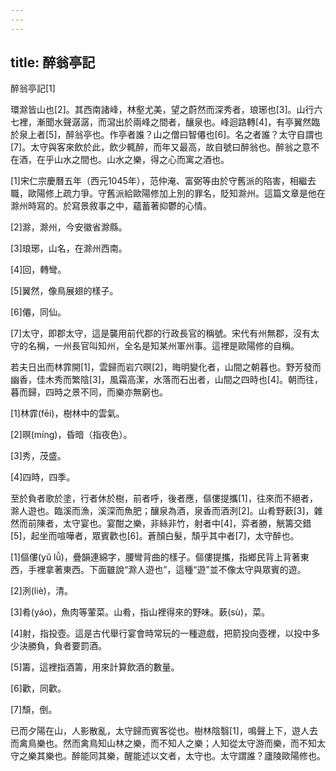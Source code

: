 ```yaml
---
---
---
```

title: 醉翁亭記
---




醉翁亭記[1]

環滁皆山也[2]。其西南諸峰，林壑尤美，望之蔚然而深秀者，琅琊也[3]。山行六七裡，漸聞水聲潺潺，而瀉出於兩峰之間者，釀泉也。峰迴路轉[4]，有亭翼然臨於泉上者[5]，醉翁亭也。作亭者誰？山之僧曰智僊也[6]。名之者誰？太守自謂也[7]。太守與客來飲於此，飲少輒醉，而年又最高，故自號曰醉翁也。醉翁之意不在酒，在乎山水之間也。山水之樂，得之心而寓之酒也。

[1]宋仁宗慶曆五年（西元1045年），范仲淹、富弼等由於守舊派的陷害，相繼去職，歐陽修上疏力爭。守舊派給歐陽修加上別的罪名，貶知滁州。這篇文章是他在滁州時寫的。於寫景敘事之中，蘊蓄著抑鬱的心情。

[2]滁，滁州，今安徽省滁縣。

[3]琅琊，山名，在滁州西南。

[4]回，轉彎。

[5]翼然，像鳥展翅的樣子。

[6]僊，同仙。

[7]太守，即郡太守，這是襲用前代郡的行政長官的稱號。宋代有州無郡，沒有太守的名稱，一州長官叫知州，全名是知某州軍州事。這裡是歐陽修的自稱。

若夫日出而林霏開[1]，雲歸而岩穴暝[2]，晦明變化者，山間之朝暮也。野芳發而幽香，佳木秀而繁陰[3]，風霜高潔，水落而石出者，山間之四時也[4]。朝而往，暮而歸，四時之景不同，而樂亦無窮也。

[1]林霏(fēi)，樹林中的雲氣。

[2]暝(míng)，昏暗（指夜色）。

[3]秀，茂盛。

[4]四時，四季。

至於負者歌於塗，行者休於樹，前者呼，後者應，傴僂提攜[1]，往來而不絕者，滁人遊也。臨溪而漁，溪深而魚肥；釀泉為酒，泉香而酒洌[2]。山肴野蔌[3]，雜然而前陳者，太守宴也。宴酣之樂，非絲非竹，射者中[4]，弈者勝，觥籌交錯[5]，起坐而喧嘩者，眾賓歡也[6]。蒼顏白髮，頹乎其中者[7]，太守醉也。

[1]傴僂(yǔ lǚ)，疊韻連綿字，腰彎背曲的樣子。傴僂提攜，指鄉民背上背著東西，手裡拿著東西。下面雖說“滁人遊也”，這種“遊”並不像太守與眾賓的遊。

[2]洌(liè)，清。

[3]肴(yáo)，魚肉等葷菜。山肴，指山裡得來的野味。蔌(sù)，菜。

[4]射，指投壺。這是古代舉行宴會時常玩的一種遊戲，把箭投向壺裡，以投中多少決勝負，負者要罰酒。

[5]籌，這裡指酒籌，用來計算飲酒的數量。

[6]歡，同歡。

[7]頹，倒。

已而夕陽在山，人影散亂，太守歸而賓客從也。樹林陰翳[1]，鳴聲上下，遊人去而禽鳥樂也。然而禽鳥知山林之樂，而不知人之樂；人知從太守游而樂，而不知太守之樂其樂也。醉能同其樂，醒能述以文者，太守也。太守謂誰？廬陵歐陽修也。